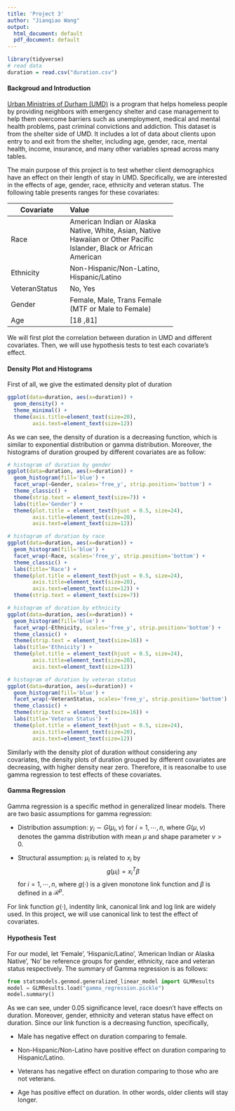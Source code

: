 ```yaml
---
title: 'Project 3'
author: "Jianqiao Wang"
output:
  html_document: default
  pdf_document: default
---
```

```r
library(tidyverse)
# read data
duration = read.csv("duration.csv")
```

#### Backgroud and Introduction
[Urban Ministries of Durham (UMD)](http://www.umdurham.org/) is a program that helps homeless people by providing neighbors with emergency shelter and case management to help them overcome barriers such as unemployment, medical and mental health problems, past criminal convictions and addiction.
This dataset is from the shelter side of UMD. It includes a lot of data about clients upon entry to and exit from the shelter, including age, gender, race, mental health, income, insurance, and many other variables spread across many tables.

The main purpose of this project is to test whether client demographics have an effect on their length of stay in UMD. Specifically, we are interested in the effects of age, gender, race, ethnicity and veteran status. The following table presents ranges for these covariates:

-----------------------------------------------------
Covariate     Value
---------     ---------------------------------------
Race          American Indian or Alaska Native, White, Asian, Native Hawaiian or Other Pacific Islander, Black or African American

Ethnicity     Non-Hispanic/Non-Latino, Hispanic/Latino

VeteranStatus     No, Yes

Gender        Female, Male, Trans Female (MTF or Male to Female)

Age           [18 ,81]
-----------------------------------------------------


We will first plot the correlation between duration in UMD and different covariates. Then, we will use hypothesis tests to test each covariate's effect.

#### Density Plot and Histograms
First of all, we give the estimated density plot of duration
```r
ggplot(data=duration, aes(x=duration)) +
  geom_density() +
  theme_minimal() +
  theme(axis.title=element_text(size=20),
        axis.text=element_text(size=12))
```
As we can see, the density of duration is a decreasing function, which is similar to exponential distribution or gamma distribution. Moreover, the histograms of duration grouped by different covariates are as follow:

```r
# histogram of duration by gender
ggplot(data=duration, aes(x=duration)) +
  geom_histogram(fill='blue') +
  facet_wrap(~Gender, scales='free_y', strip.position='bottom') +
  theme_classic() +
  theme(strip.text = element_text(size=7)) +
  labs(title='Gender') +
  theme(plot.title = element_text(hjust = 0.5, size=24), 
        axis.title=element_text(size=20),
        axis.text=element_text(size=12))

# histogram of duration by race
ggplot(data=duration, aes(x=duration)) +
  geom_histogram(fill='blue') +
  facet_wrap(~Race, scales='free_y', strip.position='bottom') +
  theme_classic() +
  labs(title='Race') +
  theme(plot.title = element_text(hjust = 0.5, size=24),
        axis.title=element_text(size=20),
        axis.text=element_text(size=12)) +
  theme(strip.text = element_text(size=7))
```

```r
# histogram of duration by ethnicity
ggplot(data=duration, aes(x=duration)) +
  geom_histogram(fill='blue') +
  facet_wrap(~Ethnicity, scales='free_y', strip.position='bottom') +
  theme_classic() +
  theme(strip.text = element_text(size=16)) +
  labs(title='Ethnicity') +
  theme(plot.title = element_text(hjust = 0.5, size=24),
        axis.title=element_text(size=20),
        axis.text=element_text(size=12))

# histogram of duration by veteran status
ggplot(data=duration, aes(x=duration)) +
  geom_histogram(fill='blue') +
  facet_wrap(~VeteranStatus, scales='free_y', strip.position='bottom') +
  theme_classic() +
  theme(strip.text = element_text(size=16)) +
  labs(title='Veteran Status') +
  theme(plot.title = element_text(hjust = 0.5, size=24),
        axis.title=element_text(size=20),
        axis.text=element_text(size=12))
```
Similarly with the density plot of duration without considering any covariates, the density plots of duration grouped by different covariates are decreasing, with higher density near zero. Therefore, it is reasonalbe to use gamma regression to test effects of these covariates.

#### Gamma Regression
Gamma regression is a specific method in generalized linear models. There are two basic assumptions for gamma regression:

* Distribution assumption: $y_i\sim G(\mu_i, \nu)$ for $i=1,\cdots,n$, where $G(\mu, \nu)$ denotes the gamma distribution with mean $\mu$ and shape parameter $\nu>0$.

* Structural assumption: $\mu_i$ is related to $x_i$ by $$g(\mu_i)=x_i^{T}\beta$$ for $i=1,\cdots,n$, where $g(\cdot)$ is a given monotone link function and $\beta$ is defined in a $\mathcal{R}^{p}$.

For link function $g(\cdot)$, indentity link, canonical link and log link are widely used. In this project, we will use canonical link to test the effect of covariates.

#### Hypothesis Test

For our model, let 'Female', 'Hispanic/Latino', 'American Indian or Alaska Native', 'No' be reference groups for gender, ethnicity, race and veteran status respectively. The summary of Gamma regression is as follows:

```python
from statsmodels.genmod.generalized_linear_model import GLMResults
model = GLMResults.load("gamma_regression.pickle")
model.summary()
```

As we can see, under 0.05 significance level, race doesn't have effects on duration. Moreover, gender, ethnicity and veteran status have effect on duration. Since our link function is a decreasing function, specifically,

* Male has negative effect on duration comparing to female.

* Non-Hispanic/Non-Latino have positive effect on duration comparing to Hispanic/Latino.

* Veterans has negative effect on duration comparing to those who are not veterans.

* Age has positive effect on duration. In other words, older clients will stay longer.

